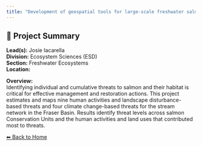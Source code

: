 ```yaml
---
title: "Development of geospatial tools for large-scale freshwater salmon habitat assessment by the Freshwater Spatial Ecology Program"
---
```


## 🧬 Project Summary

**Lead(s):** Josie Iacarella  
**Division:** Ecosystem Sciences (ESD)  
**Section:** Freshwater Ecosystems  
**Location:**   

**Overview:**  
Identifying individual and cumulative threats to salmon and their habitat is critical for effective management and restoration actions. This project estimates and maps nine human activities and landscape disturbance-based threats and four climate change-based threats for the stream network in the Fraser Basin. Results identify threat levels across salmon Conservation Units and the human activities and land uses that contributed most to threats.

[⬅ Back to Home](../index.qmd)

